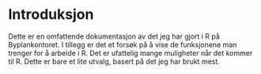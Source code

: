 # Introduksjon

Dette er en omfattende dokumentasjon av det jeg har gjort i R på Byplankontoret. I tillegg er det et forsøk på å vise de funksjonene man trenger for å arbeide i R. Det er ufattelig mange muligheter når det kommer til R. Dette er bare et lite utvalg, basert på det jeg har brukt mest.

<!-- Fyll på mer her -->
